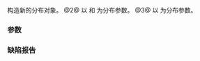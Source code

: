 {{cpp/numeric/random/fisher_f_distribution/title|fisher_f_distribution}}
{{cpp/numeric/random/fisher_f_distribution/navbar}}
{{dcl begin}}
{{dcl|num=1|since=c++11|1=
fisher_f_distribution() : fisher_f_distribution(1.0) {}
}}
{{dcl|num=2|since=c++11|1=
explicit fisher_f_distribution( RealType m, RealType n = 1.0 );
}}
{{dcl|num=3|since=c++11|1=
explicit fisher_f_distribution( const param_type&amp; params );
}}
{{dcl end}}

构造新的分布对象。
@2@ 以 {{c|m}} 和 {{c|n}} 为分布参数。
@3@ 以 {{c|params}} 为分布参数。

===参数===
{{par begin}}
{{par|m|''m'' 分布参数（自由度）}}
{{par|n|''n'' 分布参数（自由度）}}
{{par|params|分布参数集}}
{{par end}}

===缺陷报告===
{{dr list begin}}
{{dr list item|paper=P0935R0|std=C++11|before=默认构造函数曾为 explicit|after=使之为隐式}}
{{dr list end}}

{{langlinks|de|en|es|fr|it|ja|pt|ru}}